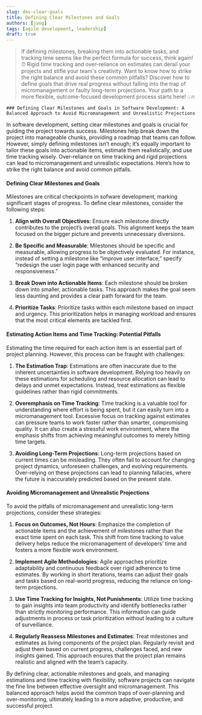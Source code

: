 ```yaml
---
slug: dev-clear-goals
title: Defining Clear Milestones and Goals
authors: [jang]
tags: [agile development, leadership]
draft: true
---
```

> If defining milestones, breaking them into actionable tasks, and tracking time seems like the perfect formula for success, think again! ⏰ Rigid time tracking and over-reliance on estimates can derail your projects and stifle your team's creativity. Want to know how to strike the right balance and avoid these common pitfalls? Discover how to define goals that drive real progress without falling into the trap of micromanagement or faulty long-term projections. Your path to a more flexible, outcome-focused development process starts here! 💡🔥

    ### Defining Clear Milestones and Goals in Software Development: A Balanced Approach to Avoid Micromanagement and Unrealistic Projections

In software development, setting clear milestones and goals is crucial for guiding the project towards success. Milestones help break down the project into manageable chunks, providing a roadmap that teams can follow. However, simply defining milestones isn’t enough; it’s equally important to tailor these goals into actionable items, estimate them realistically, and use time tracking wisely. Over-reliance on time tracking and rigid projections can lead to micromanagement and unrealistic expectations. Here’s how to strike the right balance and avoid common pitfalls.

#### Defining Clear Milestones and Goals
    
Milestones are critical checkpoints in sofware development, marking significant stages of progress. To define clear milestones, consider the following steps:

1. **Align with Overall Objectives**: Ensure each milestone directly contributes to the project’s overall goals. This alignment keeps the team focused on the bigger picture and prevents unnecessary diversions.
  
2. **Be Specific and Measurable**: Milestones should be specific and measurable, allowing progress to be objectively evaluated. For instance, instead of setting a milestone like “improve user interface,” specify “redesign the user login page with enhanced security and responsiveness.”

3. **Break Down into Actionable Items**: Each milestone should be broken down into smaller, actionable tasks. This approach makes the goal seem less daunting and provides a clear path forward for the team. 

4. **Prioritize Tasks**: Prioritize tasks within each milestone based on impact and urgency. This prioritization helps in managing workload and ensures that the most critical elements are tackled first.

#### Estimating Action Items and Time Tracking: Potential Pitfalls

Estimating the time required for each action item is an essential part of project planning. However, this process can be fraught with challenges:

1. **The Estimation Trap**: Estimations are often inaccurate due to the inherent uncertainties in software development. Relying too heavily on these estimations for scheduling and resource allocation can lead to delays and unmet expectations. Instead, treat estimations as flexible guidelines rather than rigid commitments.

2. **Overemphasis on Time Tracking**: Time tracking is a valuable tool for understanding where effort is being spent, but it can easily turn into a micromanagement tool. Excessive focus on tracking against estimates can pressure teams to work faster rather than smarter, compromising quality. It can also create a stressful work environment, where the emphasis shifts from achieving meaningful outcomes to merely hitting time targets.

3. **Avoiding Long-Term Projections**: Long-term projections based on current times can be misleading. They often fail to account for changing project dynamics, unforeseen challenges, and evolving requirements. Over-relying on these projections can lead to planning fallacies, where the future is inaccurately predicted based on the present state.

#### Avoiding Micromanagement and Unrealistic Projections

To avoid the pitfalls of micromanagement and unrealistic long-term projections, consider these strategies:

1. **Focus on Outcomes, Not Hours**: Emphasize the completion of actionable items and the achievement of milestones rather than the exact time spent on each task. This shift from time tracking to value delivery helps reduce the micromanagement of developers’ time and fosters a more flexible work environment.

2. **Implement Agile Methodologies**: Agile approaches prioritize adaptability and continuous feedback over rigid adherence to time estimates. By working in short iterations, teams can adjust their goals and tasks based on real-world progress, reducing the reliance on long-term projections.

3. **Use Time Tracking for Insights, Not Punishments**: Utilize time tracking to gain insights into team productivity and identify bottlenecks rather than strictly monitoring performance. This information can guide adjustments in process or task prioritization without leading to a culture of surveillance.

4. **Regularly Reassess Milestones and Estimates**: Treat milestones and estimates as living components of the project plan. Regularly revisit and adjust them based on current progress, challenges faced, and new insights gained. This approach ensures that the project plan remains realistic and aligned with the team’s capacity.

By defining clear, actionable milestones and goals, and managing estimations and time tracking with flexibility, software projects can navigate the fine line between effective oversight and micromanagement. This balanced approach helps avoid the common traps of over-planning and over-monitoring, ultimately leading to a more adaptive, productive, and successful project.